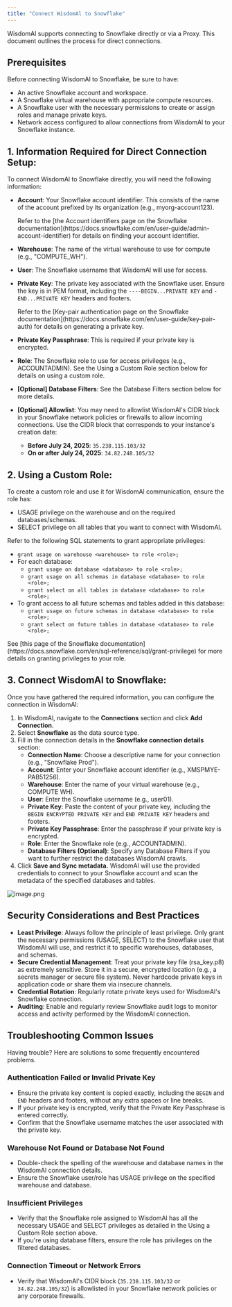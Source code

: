 ```yaml
---
title: "Connect WisdomAl to Snowflake"
---
```


WisdomAl supports connecting to Snowflake directly or via a Proxy. This document outlines the process for direct connections.

## Prerequisites

Before connecting WisdomAl to Snowflake, be sure to have:

- An active Snowflake account and workspace.
- A Snowflake virtual warehouse with appropriate compute resources.
- A Snowflake user with the necessary permissions to create or assign roles and manage private keys.
- Network access configured to allow connections from WisdomAl to your Snowflake instance.

## 1. Information Required for Direct Connection Setup:

To connect WisdomAl to Snowflake directly, you will need the following information:

- **Account**: Your Snowflake account identifier. This consists of the name of the account prefixed by its organization (e.g., myorg-account123).

  <Note>
    Refer to the [the Account identifiers page on the Snowflake documentation](https://docs.snowflake.com/en/user-guide/admin-account-identifier) for details on finding your account identifier.
  </Note>
- **Warehouse**: The name of the virtual warehouse to use for compute (e.g., "COMPUTE_WH").
- **User**: The Snowflake username that WisdomAl will use for access.
- **Private Key**: The private key associated with the Snowflake user. Ensure the key is in PEM format, including the `----BEGIN...PRIVATE KEY` and `-END...PRIVATE KEY` headers and footers.

  <Note>
    Refer to the [Key-pair authentication page on the Snowflake documentation](https://docs.snowflake.com/en/user-guide/key-pair-auth) for details on generating a private key.
  </Note>
- **Private Key Passphrase**: This is required if your private key is encrypted.
- **Role**: The Snowflake role to use for access privileges (e.g., ACCOUNTADMIN). See the Using a Custom Role section below for details on using a custom role.
- **[Optional] Database Filters**: See the Database Filters section below for more details.
- **[Optional] Allowlist**: You may need to allowlist WisdomAl's CIDR block in your Snowflake network policies or firewalls to allow incoming connections. Use the CIDR block that corresponds to your instance's creation date:
  - **Before July 24, 2025**: `35.238.115.103/32`
  - **On or after July 24, 2025**: `34.82.248.105/32`

## 2. Using a Custom Role:

To create a custom role and use it for WisdomAl communication, ensure the role has:

- USAGE privilege on the warehouse and on the required databases/schemas.
- SELECT privilege on all tables that you want to connect with WisdomAl.

Refer to the following SQL statements to grant appropriate privileges:

- `grant usage on warehouse <warehouse> to role <role>;`
- For each database:
  - `grant usage on database <database> to role <role>;`
  - `grant usage on all schemas in database <database> to role <role>;`
  - `grant select on all tables in database <database> to role <role>;`
- To grant access to all future schemas and tables added in this database:
  - `grant usage on future schemas in database <database> to role <role>;`
  - `grant select on future tables in database <database> to role <role>;`

<Note>
  See [this page of the Snowflake documentation](https://docs.snowflake.com/en/sql-reference/sql/grant-privilege) for more details on granting privileges to your role.
</Note>

## 3. Connect WisdomAl to Snowflake:

Once you have gathered the required information, you can configure the connection in WisdomAl:

1. In WisdomAl, navigate to the **Connections** section and click **Add Connection**.
2. Select **Snowflake** as the data source type.
3. Fill in the connection details in the **Snowflake connection details** section:
   - **Connection Name**: Choose a descriptive name for your connection (e.g., "Snowflake Prod").
   - **Account**: Enter your Snowflake account identifier (e.g., XMSPMYE-PAB51256).
   - **Warehouse**: Enter the name of your virtual warehouse (e.g., COMPUTE WH).
   - **User**: Enter the Snowflake username (e.g., user01).
   - **Private Key**: Paste the content of your private key, including the `BEGIN ENCRYPTED PRIVATE KEY` and `END PRIVATE KEY` headers and footers.
   - **Private Key Passphrase**: Enter the passphrase if your private key is encrypted.
   - **Role**: Enter the Snowflake role (e.g., ACCOUNTADMIN).
   - **Database Filters (Optional)**: Specify any Database Filters if you want to further restrict the databases WisdomAl crawls.
4. Click **Save and Sync metadata.** WisdomAl will use the provided credentials to connect to your Snowflake account and scan the metadata of the specified databases and tables.

![image.png](/images/snowflake.png)

## Security Considerations and Best Practices

- **Least Privilege**: Always follow the principle of least privilege. Only grant the necessary permissions (USAGE, SELECT) to the Snowflake user that WisdomAl will use, and restrict it to specific warehouses, databases, and schemas.
- **Secure Credential Management**: Treat your private key file (rsa_key.p8) as extremely sensitive. Store it in a secure, encrypted location (e.g., a secrets manager or secure file system). Never hardcode private keys in application code or share them via insecure channels.
- **Credential Rotation**: Regularly rotate private keys used for WisdomAl's Snowflake connection.
- **Auditing**: Enable and regularly review Snowflake audit logs to monitor access and activity performed by the WisdomAl connection.

## Troubleshooting Common Issues

Having trouble? Here are solutions to some frequently encountered problems.

### Authentication Failed or Invalid Private Key

- Ensure the private key content is copied exactly, including the `BEGIN` and `END` headers and footers, without any extra spaces or line breaks.
- If your private key is encrypted, verify that the Private Key Passphrase is entered correctly.
- Confirm that the Snowflake username matches the user associated with the private key.

### Warehouse Not Found or Database Not Found

- Double-check the spelling of the warehouse and database names in the WisdomAl connection details.
- Ensure the Snowflake user/role has USAGE privilege on the specified warehouse and database.

### Insufficient Privileges

- Verify that the Snowflake role assigned to WisdomAl has all the necessary USAGE and SELECT privileges as detailed in the Using a Custom Role section above.
- If you're using database filters, ensure the role has privileges on the filtered databases.

### Connection Timeout or Network Errors

- Verify that WisdomAl's CIDR block (`35.238.115.103/32` or `34.82.248.105/32`) is allowlisted in your Snowflake network policies or any corporate firewalls.